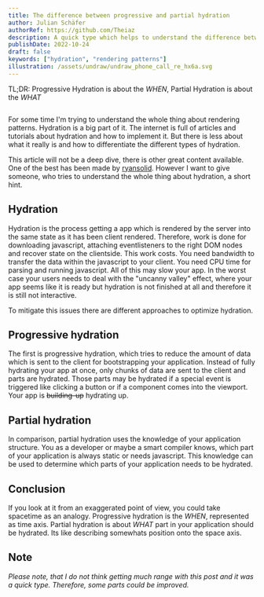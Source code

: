 ```yaml
---
title: The difference between progressive and partial hydration
author: Julian Schäfer
authorRef: https://github.com/Theiaz
description: A quick type which helps to understand the difference between partial and progressive hydration
publishDate: 2022-10-24
draft: false
keywords: ["hydration", "rendering patterns"]
illustration: /assets/undraw/undraw_phone_call_re_hx6a.svg
---
```



TL;DR: Progressive Hydration is about the _WHEN_, Partial Hydration is about the _WHAT_

<Image src={img} alt="" />

For some time I'm trying to understand the whole thing about rendering patterns. Hydration is a big part of it. The internet is full of articles and tutorials about hydration and how to implement it. But there is less about what it really is and how to differentiate the different types of hydration.

This article will not be a deep dive, there is other great content available. One of the best has been made by [ryansolid](https://twitter.com/RyanCarniato). However I want to give someone, who tries to understand the whole thing about hydration, a short hint.

## Hydration

Hydration is the process getting a app which is rendered by the server into the same state as it has been client rendered. Therefore, work is done for downloading javascript, attaching eventlisteners to the right DOM nodes and recover state on the clientside. This work costs. You need bandwidth to transfer the data within the javascript to your client. You need CPU time for parsing and running javascript. All of this may slow your app. In the worst case your users needs to deal with the "uncanny valley" effect, where your app seems like it is ready but hydration is not finished at all and therefore it is still not interactive.

To mitigate this issues there are different approaches to optimize hydration.

## Progressive hydration

The first is progressive hydration, which tries to reduce the amount of data which is sent to the client for bootstrapping your application. Instead of fully hydrating your app at once, only chunks of data are sent to the client and parts are hydrated. Those parts may be hydrated if a special event is triggered like clicking a button or if a component comes into the viewport. Your app is ~~building-up~~ hydrating up.

## Partial hydration

In comparison, partial hydration uses the knowledge of your application structure. You as a developer or maybe a smart compiler knows, which part of your application is always static or needs javascript. This knowledge can be used to determine which parts of your application needs to be hydrated.

## Conclusion

If you look at it from an exaggerated point of view, you could take spacetime as an analogy. Progressive hydration is the _WHEN_, represented as time axis. Partial hydration is about _WHAT_ part in your application should be hydrated. Its like describing somewhats position onto the space axis.

## Note

_Please note, that I do not think getting much range with this post and it was a quick type. Therefore, some parts could be improved._
